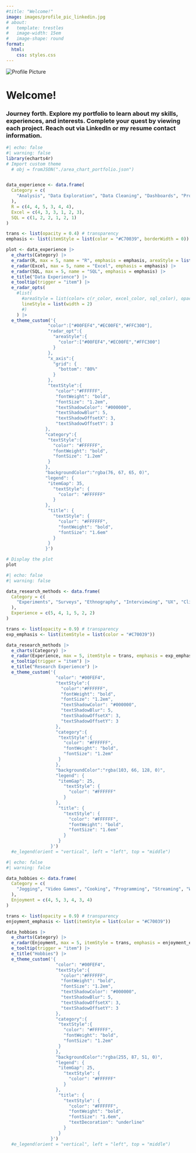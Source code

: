 ```yaml
---
#title: "Welcome!"
image: images/profile_pic_linkedin.jpg
# about: 
#   template: trestles
#   image-width: 15em
#   image-shape: round
format:
  html: 
    css: styles.css
---
```


<div class="circular-image-container">
  <img src="./images/profile_pic_3.PNG" alt="Profile Picture" class="circular-image">
</div>

# Welcome!

### Journey forth. Explore my portfolio to learn about my skills, experiences, and interests. Complete your quest by viewing each project. Reach out via LinkedIn or my resume contact information.

<div class="parallax-container">
  <div class="parallax-image-container">
  <div class="area-chart-container">
```r
#| echo: false
#| warning: false
library(echarts4r)
# Import custom theme
  # obj = fromJSON("./area_chart_portfolio.json")


data_experience <- data.frame(
  Category = c(
    "Analysis", "Data Exploration", "Data Cleaning", "Dashboards", "Programming", "Reports"
  ),
  R = c(4, 4, 5, 3, 4, 4),
  Excel = c(4, 3, 3, 1, 2, 3),
  SQL = c(1, 2, 2, 1, 2, 1)
)

trans <- list(opacity = 0.4) # transparency
emphasis <- list(itemStyle = list(color = "#C70039", borderWidth = 0))

plot <- data_experience |> 
  e_charts(Category) |>
  e_radar(R, max = 5, name = "R", emphasis = emphasis, areaStyle = list(color = "#746D6B", opacity = 0.4), lineStyle = list(width = 6)) |>
  e_radar(Excel, max = 5, name = "Excel", emphasis = emphasis) |>
  e_radar(SQL, max = 5, name = "SQL", emphasis = emphasis) |>
  e_title("Data Experience") |>
  e_tooltip(trigger = "item") |> 
  e_radar_opts(
    #list(
      #areaStyle = list(color= c(r_color, excel_color, sql_color), opacity = 0.3),
      lineStyle = list(width = 2)
      #)
    ) |> 
  e_theme_custom('{
                "color":["#00FEF4","#EC00FE","#FFC300"],
                "radar_opt":{
                  "areaStyle":{
                    "color":["#00FEF4","#EC00FE","#FFC300"]
                  }
                },
                "x_axis":{
                  "grid": {
                    "bottom": "80%" 
                  }
                },
                "textStyle":{
                   "color":"#FFFFFF",
                   "fontWeight": "bold",
                   "fontSize": "1.2em",
                   "textShadowColor": "#000000",
                   "textShadowBlur": 5,
                   "textShadowOffsetX": 3,
                   "textShadowOffsetY": 3
               },
               "category":{
                "textStyle":{
                  "color": "#FFFFFF",
                  "fontWeight": "bold",
                  "fontSize": "1.2em"
                }
               },
               "backgroundColor":"rgba(76, 67, 65, 0)",
               "legend": {
                "itemGap": 35,
                  "textStyle": {
                    "color": "#FFFFFF" 
                  }
               },
                "title": {
                  "textStyle": {
                    "color": "#FFFFFF",
                    "fontWeight": "bold",
                    "fontSize": "1.6em"
                  }
                }
               }')

# Display the plot
plot 
```
  </div>
  <div class="area-chart-container">
```r
#| echo: false
#| warning: false

data_research_methods <- data.frame(
  Category = c(
    "Experiments", "Surveys", "Ethnography", "Interviewing", "UX", "Clinical Trials"
  ),
  Experience = c(5, 4, 1, 5, 2, 2)
)

trans <- list(opacity = 0.9) # transparency
exp_emphasis <- list(itemStyle = list(color = "#C70039"))

data_research_methods |> 
  e_charts(Category) |> 
  e_radar(Experience, max = 5, itemStyle = trans, emphasis = exp_emphasis, areaStyle = list(color = "#746D6B", opacity = 0.4), lineStyle = list(width = 6)) |> 
  e_tooltip(trigger = "item") |> 
  e_title("Research Experience") |> 
  e_theme_custom('{
                   "color": "#00FEF4",
                   "textStyle":{
                     "color":"#FFFFFF",
                     "fontWeight": "bold",
                     "fontSize": "1.2em",
                     "textShadowColor": "#000000",
                     "textShadowBlur": 5,
                     "textShadowOffsetX": 3,
                     "textShadowOffsetY": 3
                   },
                   "category":{
                    "textStyle":{
                      "color": "#FFFFFF",
                      "fontWeight": "bold",
                      "fontSize": "1.2em"
                    }
                   },
                   "backgroundColor":"rgba(103, 66, 128, 0)",
                   "legend": {
                    "itemGap": 25,
                      "textStyle": {
                        "color": "#FFFFFF" 
                      }
                   },
                    "title": {
                      "textStyle": {
                        "color": "#FFFFFF",
                        "fontWeight": "bold",
                        "fontSize": "1.6em"
                      }
                    }
                 }')
  #e_legend(orient = "vertical", left = "left", top = "middle")
```
  </div>
  <div class="area-chart-container">
```r
#| echo: false
#| warning: false

data_hobbies <- data.frame(
  Category = c(
    "Jogging", "Video Games", "Cooking", "Programming", "Streaming", "Writing"
  ),
  Enjoyment = c(4, 5, 3, 4, 3, 4)
)

trans <- list(opacity = 0.9) # transparency
enjoyment_emphasis <- list(itemStyle = list(color = "#C70039"))

data_hobbies |> 
  e_charts(Category) |> 
  e_radar(Enjoyment, max = 5, itemStyle = trans, emphasis = enjoyment_emphasis, areaStyle = list(color = "#746D6B", opacity = 0.4), lineStyle = list(width = 6)) |> 
  e_tooltip(trigger = "item") |> 
  e_title("Hobbies") |> 
  e_theme_custom('{
                   "color": "#00FEF4",
                   "textStyle":{
                     "color":"#FFFFFF",
                     "fontWeight": "bold",
                     "fontSize": "1.2em",
                     "textShadowColor": "#000000",
                     "textShadowBlur": 5,
                     "textShadowOffsetX": 3,
                     "textShadowOffsetY": 3
                   },
                   "category":{
                    "textStyle":{
                      "color": "#FFFFFF",
                      "fontWeight": "bold",
                      "fontSize": "1.2em"
                    }
                   },
                   "backgroundColor":"rgba(255, 87, 51, 0)",
                   "legend": {
                    "itemGap": 25,
                      "textStyle": {
                        "color": "#FFFFFF" 
                      }
                   },
                    "title": {
                      "textStyle": {
                        "color": "#FFFFFF",
                        "fontWeight": "bold",
                        "fontSize": "1.6em",
                        "textDecoration": "underline"
                      }
                    }
                 }')
  #e_legend(orient = "vertical", left = "left", top = "middle")
```
  </div>
  </div>
</div>
